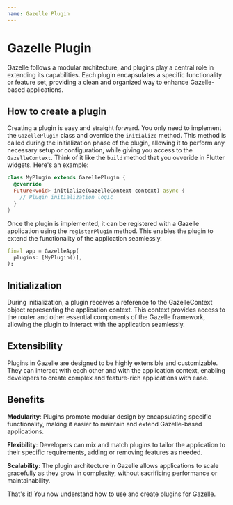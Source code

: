 ```yaml
---
name: Gazelle Plugin
---
```


# Gazelle Plugin

Gazelle follows a modular architecture, and plugins play a central role in extending its capabilities.
Each plugin encapsulates a specific functionality or feature set, providing a clean and organized way to enhance Gazelle-based applications.

## How to create a plugin

Creating a plugin is easy and straight forward.
You only need to implement the `GazellePlugin` class and override the `initialize` method.
This method is called during the initialization phase of the plugin,
allowing it to perform any necessary setup or configuration, while giving you access to the
`GazelleContext`. Think of it like the `build` method that you ovveride in Flutter widgets.
Here's an example:
```dart
class MyPlugin extends GazellePlugin {
  @override
  Future<void> initialize(GazelleContext context) async {
    // Plugin initialization logic
  }
}
```

Once the plugin is implemented, it can be registered with a Gazelle application using the `registerPlugin` method.
This enables the plugin to extend the functionality of the application seamlessly.
```dart
final app = GazelleApp(
  plugins: [MyPlugin()],
);
```

## Initialization
During initialization, a plugin receives a reference to the GazelleContext object representing the application context.
This context provides access to the router and other essential components of the Gazelle framework, allowing the plugin to interact with the application seamlessly.

## Extensibility
Plugins in Gazelle are designed to be highly extensible and customizable.
They can interact with each other and with the application context, enabling developers to create complex and feature-rich applications with ease.

## Benefits
**Modularity**: Plugins promote modular design by encapsulating specific functionality, making it easier to maintain and extend Gazelle-based applications.

**Flexibility**: Developers can mix and match plugins to tailor the application to their specific requirements, adding or removing features as needed.

**Scalability**: The plugin architecture in Gazelle allows applications to scale gracefully as they grow in complexity, without sacrificing performance or maintainability.

That's it! You now understand how to use and create plugins for Gazelle.
